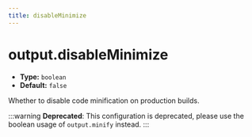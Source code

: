 ```yaml
---
title: disableMinimize
---
```


# output.disableMinimize

- **Type:** `boolean`
- **Default:** `false`

Whether to disable code minification on production builds.

:::warning
**Deprecated**: This configuration is deprecated, please use the boolean usage of `output.minify` instead.
:::
